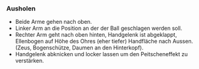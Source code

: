 ### Ausholen

- Beide Arme gehen nach oben. 
- Linker Arm an die Position an der der Ball geschlagen werden soll. 
- Rechter Arm geht nach oben hinten, Handgelenk ist abgeklappt, Ellenbogen auf Höhe des Ohres (eher tiefer) Handfläche nach Aussen. (Zeus, Bogenschütze, Daumen an den Hinterkopf). 
- Handgelenk abknicken und locker lassen um den Peitscheneffekt zu verstärken.

